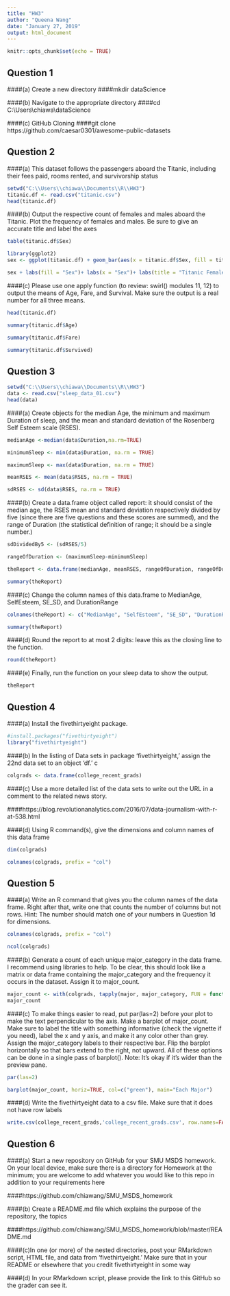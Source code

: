 ```yaml
---
title: "HW3"
author: "Queena Wang"
date: "January 27, 2019"
output: html_document
---
```



```r
knitr::opts_chunk$set(echo = TRUE)
```

## **Question 1**
####(a) Create a new directory
####mkdir dataScience

####(b) Navigate to the appropriate directory
####cd C:\\Users\\chiawa\\dataScience

####(c) GitHub Cloning
####git clone https://github.com/caesar0301/awesome-public-datasets

## **Question 2**
####(a) This dataset follows the passengers aboard the Titanic, including their fees paid, rooms rented, and survivorship status

```r
setwd("C:\\Users\\chiawa\\Documents\\R\\HW3")
titanic.df <- read.csv("titanic.csv")
head(titanic.df)
```
####(b) Output the respective count of females and males aboard the Titanic. Plot the frequency of females and males.  Be sure to give an accurate title and label the axes

```r
table(titanic.df$Sex)
```


```r
library(ggplot2)
sex <- ggplot(titanic.df) + geom_bar(aes(x = titanic.df$Sex, fill = titanic.df$Sex))

sex + labs(fill = "Sex")+ labs(x = "Sex")+ labs(title = "Titanic Females vs Titanic Males ")

```


####(c) Please use one apply function (to review: swirl() modules 11, 12) to output the means of Age, Fare, and Survival.  Make sure the output is a real number for all three means. 

```r

head(titanic.df)

summary(titanic.df$Age)

summary(titanic.df$Fare)

summary(titanic.df$Survived)


```

## **Question 3**
```r
setwd("C:\\Users\\chiawa\\Documents\\R\\HW3")
data <- read.csv("sleep_data_01.csv")
head(data)
```

####(a) Create objects for the median Age, the minimum and maximum Duration of sleep, and the mean and standard deviation of the Rosenberg Self Esteem scale (RSES).


```r
medianAge <-median(data$Duration,na.rm=TRUE)

minimumSleep <- min(data$Duration, na.rm = TRUE)

maximumSleep <- max(data$Duration, na.rm = TRUE)

meanRSES <- mean(data$RSES, na.rm = TRUE)

sdRSES <- sd(data$RSES, na.rm = TRUE)

```

####(b) Create a data.frame object called report: it should consist of the median age, the RSES mean and standard deviation respectively divided by five (since there are five questions and these scores are summed), and the range of Duration (the statistical definition of range; it should be a single number.) 

```r

sdDividedBy5 <- (sdRSES/5)

rangeOfDuration <- (maximumSleep-minimumSleep)

theReport <- data.frame(medianAge, meanRSES, rangeOfDuration, rangeOfDuration)

summary(theReport)

```

####(c) Change the column names of this data.frame to MedianAge, SelfEsteem, SE_SD, and DurationRange

```r

colnames(theReport) <- c("MedianAge", "SelfEsteem", "SE_SD", "DurationRange")

summary(theReport)
```

####(d) Round the report to at most 2 digits: leave this as the closing line to the function. 

```r
round(theReport)

```

####(e) Finally, run the function on your sleep data to show the output. 

```r
theReport

```

## **Question 4**
####(a) Install the fivethirtyeight package.

```r
#install.packages("fivethirtyeight")
library("fivethirtyeight")
```

####(b) In the listing of Data sets in package 'fivethirtyeight,' assign the 22nd data set to an object 'df.' c

```r

colgrads <- data.frame(college_recent_grads)

```

####(c) Use a more detailed list of the data sets to write out the URL in a comment to the related news story. 

####https://blog.revolutionanalytics.com/2016/07/data-journalism-with-r-at-538.html

####(d) Using R command(s), give the dimensions and column names of this data frame

```r
dim(colgrads)

colnames(colgrads, prefix = "col")
```


## **Question 5**
####(a) Write an R command that gives you the column names of the data frame.  Right after that, write one that counts the number of columns but not rows.  Hint: The number should match one of your numbers in Question 1d for dimensions.

```r
colnames(colgrads, prefix = "col")

```


```r
ncol(colgrads)

```

####(b) Generate a count of each unique major_category in the data frame.  I recommend using libraries to help.  To be clear, this should look like a matrix or data frame containing the major_category and the frequency it occurs in the dataset.  Assign it to major_count. 

```r

major_count <- with(colgrads, tapply(major, major_category, FUN = function(x) length(unique(x))))
major_count
```


####(c) To make things easier to read, put par(las=2) before your plot to make the text perpendicular to the axis.  Make a barplot of major_count.  Make sure to label the title with something informative (check the vignette if you need), label the x and y axis, and make it any color other than grey.  Assign the major_category labels to their respective bar.  Flip the barplot horizontally so that bars extend to the right, not upward.  All of these options can be done in a single pass of barplot(). Note: It's okay if it's wider than the preview pane. 

```r

par(las=2)

barplot(major_count, horiz=TRUE, col=c("green"), main="Each Major")
```

####(d) Write the fivethirtyeight data to a csv file.  Make sure that it does not have row labels

```r
write.csv(college_recent_grads,'college_recent_grads.csv', row.names=FALSE)
```


## **Question 6**
####(a)  Start a new repository on GitHub for your SMU MSDS homework.  On your local device, make sure there is a directory for Homework at the minimum; you are welcome to add whatever you would like to this repo in addition to your requirements here

####https://github.com/chiawang/SMU_MSDS_homework

####(b)  Create a README.md file which explains the purpose of the repository, the topics 

####https://github.com/chiawang/SMU_MSDS_homework/blob/master/README.md


####(c)In one (or more) of the nested directories, post your RMarkdown script, HTML file, and data from 'fivethirtyeight.'  Make sure that in your README or elsewhere that you credit fivethirtyeight in some way

####(d)  In your RMarkdown script, please provide the link to this GitHub so the grader can see it. 
 
 
